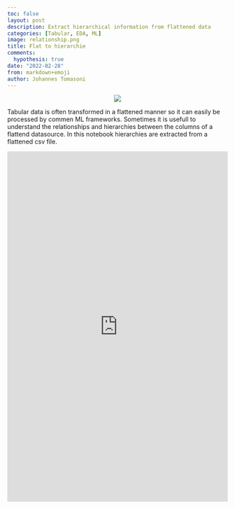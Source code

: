 ```yaml
---
toc: false
layout: post
description: Extract hierarchical information from flattened data
categories: [Tabular, EDA, ML]
image: relationship.png
title: Flat to hierarchie
comments:
  hypothesis: true
date: "2022-02-28"
from: markdown+emoji
author: Johannes Tomasoni
---
```


<p align="center">![](relationship.png)</p>

Tabular data is often transformed in a flattened manner so it can easily be processed by commen ML frameworks. Sometimes it is usefull to understand the relationships and hierarchies between the columns of a flattend datasource. In this notebook hierarchies are extracted from a flattened csv file.

<iframe src="https://www.kaggle.com/embed/joatom/hm-relationship-of-article-columns?kernelSessionId=88452731" height="800" style="margin: 0 auto; width: 100%; max-width: 950px;" frameborder="0" scrolling="auto" title="Relationship of Article columns" allowfullscreen="allowfullscreen"></iframe>